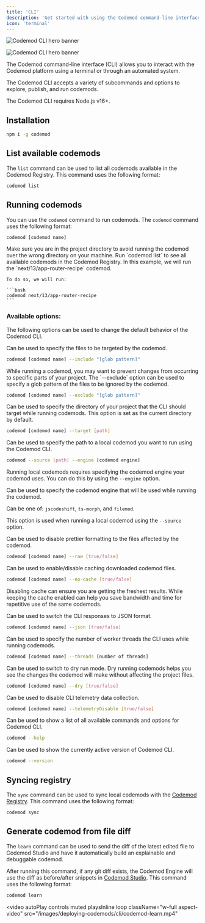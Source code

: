 ```yaml
---
title: 'CLI'
description: 'Get started with using the Codemod command-line interface.'
icon: 'terminal'
---
```


<img
	className="block dark:hidden"
	src="/images/deploying-codemods/cli/hero-light.svg"
	alt="Codemod CLI hero banner"
/>

<img
	className="hidden dark:block"
	src="/images/deploying-codemods/cli/hero-dark.svg"
	alt="Codemod CLI hero banner"
/>

The Codemod command-line interface (CLI) allows you to interact with the Codemod platform using a terminal or through an automated system.

The Codemod CLI accepts a variety of subcommands and options to explore, publish, and run codemods.

<Note>The Codemod CLI requires Node.js v16+.</Note>

## Installation

```bash
npm i -g codemod
```

## List available codemods

The `list` command can be used to list all codemods available in the Codemod Registry. This command uses the following format:

```bash
codemod list
```

## Running codemods

You can use the `codemod` command to run codemods. The `codemod` command uses the following format:

```bash
codemod [codemod name]
```

<AccordionGroup>
<Accordion title="Example">
  <Steps>
  <Step title="Go to project directory">
    Make sure you are in the project directory to avoid running the codemod over the wrong directory on your machine.
  </Step>
  <Step title="List available codemods">
    Run `codemod list` to see all available codemods in the Codemod Registry.
  </Step>
  <Step title="Run codemod">
    In this example, we will run the `next/13/app-router-recipe` codemod.

    To do so, we will run:

    ```bash
    codemod next/13/app-router-recipe
    ```

  </Step>
</Steps>
</Accordion>

</AccordionGroup>

<Card>

### Available options:

The following options can be used to change the default behavior of the Codemod CLI.

<ResponseField name="--include" type="glob pattern" default="**/*.*{ts,tsx,js,jsx,mjs,cjs,mdx}">
  Can be used to specify the files to be targeted by the codemod.

```bash
codemod [codemod name] --include "[glob pattern]"
```

</ResponseField>

<ResponseField name="--exclude" type="glob pattern" default="**/node_modules/**/*.*">
  While running a codemod, you may want to prevent changes from occurring to specific parts of your project. The `--exclude` option can be used to specify a glob pattern of the files to be ignored by the codemod.

```bash
codemod [codemod name] --exclude "[glob pattern]"
```

</ResponseField>

<ResponseField name="--target" type="string">
  Can be used to specify the directory of your project that the CLI should target while running codemods. This option is set as the current directory by default.

```bash
codemod [codemod name] --target [path]
```

</ResponseField>

<ResponseField name="--source" type="string">
  Can be used to specify the path to a local codemod you want to run using the Codemod CLI.

```bash
codemod --source [path] --engine [codemod engine]
```

  <Note> Running local codemods requires specifying the codemod engine your codemod uses. You can do this by using the `--engine` option.</Note>
</ResponseField>

<ResponseField name="--engine" type="string">
  Can be used to specify the codemod engine that will be used while running the codemod.
  
  Can be one of: `jscodeshift`, `ts-morph`, and `filemod`.

  <Note>This option is used when running a local codemod using the `--source` option.</Note>
</ResponseField>

<ResponseField name="--raw" type="boolean" default="false">
  Can be used to disable prettier formatting to the files affected by the codemod.

```bash
codemod [codemod name] --raw [true/false]
```

</ResponseField>

<ResponseField name="--no-cache" type="boolean" default="false">
  Can be used to enable/disable caching downloaded codemod files.

```bash
codemod [codemod name] --no-cache [true/false]
```

  <Tip>Disabling cache can ensure you are getting the freshest results. While keeping the cache enabled can help you save bandwidth and time for repetitive use of the same codemods.</Tip>
</ResponseField>

<ResponseField name="--json" type="boolean" default="false">
  Can be used to switch the CLI responses to JSON format.

```bash
codemod [codemod name] --json [true/false]
```

</ResponseField>

<ResponseField name="--threads" type="number" default="4">
  Can be used to specify the number of worker threads the CLI uses while running codemods.

```bash
codemod [codemod name] --threads [number of threads]
```

</ResponseField>

<ResponseField name="--dry" type="boolean" default="false">
  Can be used to switch to dry run mode. Dry running codemods helps you see the changes the codemod will make without affecting the project files.

```bash
codemod [codemod name] --dry [true/false]
```

</ResponseField>

<ResponseField name="--telemetryDisable" type="boolean" default="false">
  Can be used to disable CLI telemetry data collection.

```bash
codemod [codemod name] --telemetryDisable [true/false]
```

</ResponseField>

<ResponseField name="--help">
  Can be used to show a list of all available commands and options for Codemod CLI.

```bash
codemod --help
```

</ResponseField>

<ResponseField name="--version">
  Can be used to show the currently active version of Codemod CLI.

```bash
codemod --version
```

</ResponseField>

</Card>

## Syncing registry

The `sync` command can be used to sync local codemods with the [Codemod Registry](/codemod-registry/introduction). This command uses the following format:

```bash
codemod sync
```

## Generate codemod from file diff

The `learn` command can be used to send the diff of the latest edited file to Codemod Studio and have it automatically build an explainable and debuggable codemod.

After running this command, if any git diff exists, the Codemod Engine will use the diff as before/after snippets in [Codemod Studio](/codemod-studio/quickstart). This command uses the following format:

```bash
codemod learn
```

<video
	autoPlay
	controls
	muted
	playsInline
	loop
	className="w-full aspect-video"
	src="/images/deploying-codemods/cli/codemod-learn.mp4"
></video>

